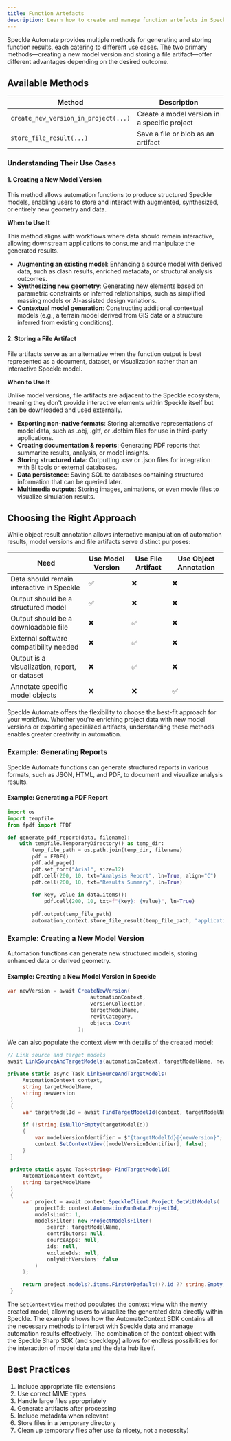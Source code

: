 ```yaml
---
title: Function Artefacts
description: Learn how to create and manage function artefacts in Speckle Automate
---
```




Speckle Automate provides multiple methods for generating and storing function results, each catering to different use cases. The two primary methods—creating a new model version and storing a file artifact—offer different advantages depending on the desired outcome.

## Available Methods

| Method                               | Description                                  |
|--------------------------------------|----------------------------------------------|
| `create_new_version_in_project(...)` | Create a model version in a specific project |
| `store_file_result(...)`             | Save a file or blob as an artifact           |

### Understanding Their Use Cases

#### 1. Creating a New Model Version

This method allows automation functions to produce structured Speckle models, enabling users to store and interact with augmented, synthesized, or entirely new geometry and data.

**When to Use It**

This method aligns with workflows where data should remain interactive, allowing downstream applications to consume and manipulate the generated results.

- **Augmenting an existing model**: Enhancing a source model with derived data, such as clash results, enriched metadata, or structural analysis outcomes.
- **Synthesizing new geometry**: Generating new elements based on parametric constraints or inferred relationships, such as simplified massing models or AI-assisted design variations.
- **Contextual model generation**: Constructing additional contextual models (e.g., a terrain model derived from GIS data or a structure inferred from existing conditions).

#### 2. Storing a File Artifact

File artifacts serve as an alternative when the function output is best represented as a document, dataset, or visualization rather than an interactive Speckle model.

**When to Use It**

Unlike model versions, file artifacts are adjacent to the Speckle ecosystem, meaning they don't provide interactive elements within Speckle itself but can be downloaded and used externally.

- **Exporting non-native formats**: Storing alternative representations of model data, such as .obj, .gltf, or .dotbim files for use in third-party applications.
- **Creating documentation & reports**: Generating PDF reports that summarize results, analysis, or model insights.
- **Storing structured data**: Outputting .csv or .json files for integration with BI tools or external databases.
- **Data persistence**: Saving SQLite databases containing structured information that can be queried later.
- **Multimedia outputs**: Storing images, animations, or even movie files to visualize simulation results.

## Choosing the Right Approach

While object result annotation allows interactive manipulation of automation results, model versions and file artifacts serve distinct purposes:

| Need                                          | Use Model Version | Use File Artifact | Use Object Annotation |
|-----------------------------------------------|-------------------|-------------------|-----------------------|
| Data should remain interactive in Speckle     | ✅                 | ❌                 | ❌                     |
| Output should be a structured model           | ✅                 | ❌                 | ❌                     |
| Output should be a downloadable file          | ❌                 | ✅                 | ❌                     |
| External software compatibility needed        | ❌                 | ✅                 | ❌                     |
| Output is a visualization, report, or dataset | ❌                 | ✅                 | ❌                     |
| Annotate specific model objects               | ❌                 | ❌                 | ✅                     |

Speckle Automate offers the flexibility to choose the best-fit approach for your workflow. Whether you're enriching project data with new model versions or exporting specialized artifacts, understanding these methods enables greater creativity in automation.

### Example: Generating Reports

Speckle Automate functions can generate structured reports in various formats, such as JSON, HTML, and PDF, to document and visualize analysis results.

#### Example: Generating a PDF Report

```python
import os
import tempfile
from fpdf import FPDF

def generate_pdf_report(data, filename):
    with tempfile.TemporaryDirectory() as temp_dir:
        temp_file_path = os.path.join(temp_dir, filename)
        pdf = FPDF()
        pdf.add_page()
        pdf.set_font("Arial", size=12)
        pdf.cell(200, 10, txt="Analysis Report", ln=True, align="C")
        pdf.cell(200, 10, txt="Results Summary", ln=True)
        
        for key, value in data.items():
            pdf.cell(200, 10, txt=f"{key}: {value}", ln=True)
        
        pdf.output(temp_file_path)
        automation_context.store_file_result(temp_file_path, "application/pdf")
```

### Example: Creating a New Model Version

Automation functions can generate new structured models, storing enhanced data or derived geometry.

#### Example: Creating a New Model Version in Speckle

```csharp
var newVersion = await CreateNewVersion(
                           automationContext,
                           versionCollection,
                           targetModelName,
                           revitCategory,
                           objects.Count
                       );
```

We can also populate the context view with details of the created model:

```csharp
// Link source and target models
await LinkSourceAndTargetModels(automationContext, targetModelName, newVersion);
```

```csharp
private static async Task LinkSourceAndTargetModels(
     AutomationContext context,
     string targetModelName,
     string newVersion
 )
 {
     var targetModelId = await FindTargetModelId(context, targetModelName);

     if (!string.IsNullOrEmpty(targetModelId))
     {
         var modelVersionIdentifier = $"{targetModelId}@{newVersion}";
         context.SetContextView([modelVersionIdentifier], false);
     }
 }
 
 private static async Task<string> FindTargetModelId(
     AutomationContext context,
     string targetModelName
 )
 {
     var project = await context.SpeckleClient.Project.GetWithModels(
         projectId: context.AutomationRunData.ProjectId,
         modelsLimit: 1,
         modelsFilter: new ProjectModelsFilter(
             search: targetModelName,
             contributors: null,
             sourceApps: null,
             ids: null,
             excludeIds: null,
             onlyWithVersions: false
         )
     );

     return project.models?.items.FirstOrDefault()?.id ?? string.Empty;
 }
```

The `SetContextView` method populates the context view with the newly created model, allowing users to visualize the generated data directly within Speckle. The example shows how the AutomateContext SDK contains all the necessary methods to interact with Speckle data and manage automation results effectively. The combination of the context object with the Speckle Sharp SDK (and specklepy) allows for endless possibilities for the interaction of model data and the data hub itself.

## Best Practices

1. Include appropriate file extensions
2. Use correct MIME types
3. Handle large files appropriately
4. Generate artifacts after processing
5. Include metadata when relevant
6. Store files in a temporary directory
7. Clean up temporary files after use (a nicety, not a necessity) 